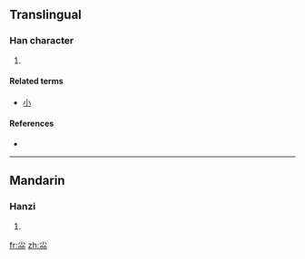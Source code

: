 {{also|小}}
==Translingual==

===Han character===
{{Han char|rn=42|rad=小|as=06|sn=9|four=|canj=火火火 (FFF), X火火火 (XFFF)}}

# {{defn|Han|sort=小06}}

====Related terms====
*[[小]]

====References====
* {{Han ref|kx=0297.140|dkj=07498|dj=0592.050|hdz=10564.080|uh=5C1B|ud=23579}}

----

==Mandarin==

===Hanzi===
{{cmn-hanzi|pin=[[liáo]] ([[liao2]]), [[mó]] ([[mo2]])|wg=liao<sup>2</sup>, <sup>o</sup>}}

# {{defn|Mandarin}}

[[fr:尛]]
[[zh:尛]]